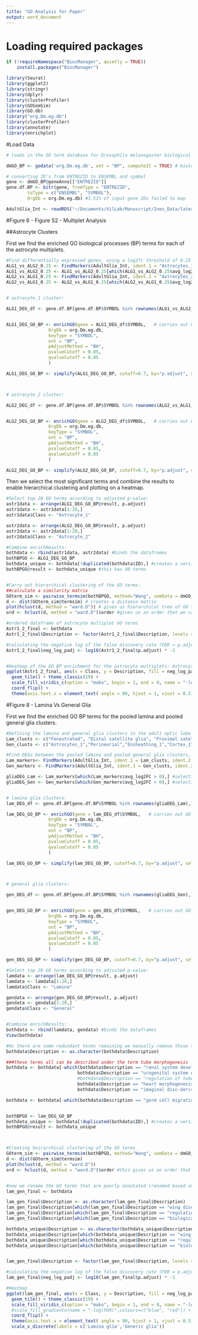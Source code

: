 ```yaml
---
title: "GO Analysis for Paper"
output: word_document
---
```



# Loading required packages

```r
if (!requireNamespace("BiocManager", quietly = TRUE))
    install.packages("BiocManager")

library(Seurat)
library(ggplot2)
library(stringr)
library(dplyr)
library(clusterProfiler)
library(GOSemSim)
library(GO.db)
library("org.Dm.eg.db")
library(clusterProfiler)
library(annotate)
library(enrichplot)
```



#Load Data

```r
# loads in the GO term database for Drosophila melanogaster biological processes (BP)

dmGO_BP <- godata('org.Dm.eg.db', ont = "BP", computeIC = TRUE) # biological processes

# converting ID's from ENTREZID to ENSEMBL and symbol
gene <- dmGO_BP@geneAnno[["ENTREZID"]]
gene.df.BP <- bitr(gene, fromType = "ENTREZID",
        toType = c("ENSEMBL", "SYMBOL"),
        OrgDb = org.Dm.eg.db) #3.51% of input gene IDs failed to map

```


```r
AdultGlia_Int <- readRDS("~/Documents/VilLab/Manuscript/Ines_Data/latest/ThirdReintegrated_18dim_04res_AllClusterNrs_Names.rds") #clean, integrated adult glia dataset
```


#Figure 6 - Figure S2 - Multiplet Analysis

##Astrocyte Clusters

First we find the enriched GO biological processes (BP) terms for each of the astrocyte multiplets.
```r
#Find differentially expressed genes, using a log2fc threshold of 0.25
ALG1_vs_ALG2_0.25 <- FindMarkers(AdultGlia_Int, ident.1 = "Astrocytes_1", "Astrocytes_2", logfc.threshold = 0.25, assay = 'RNA')
ALG1_vs_ALG2_0.25 <- ALG1_vs_ALG2_0.25[which(ALG1_vs_ALG2_0.25$avg_log2FC > 0),]
ALG2_vs_ALG1_0.25 <- FindMarkers(AdultGlia_Int, ident.1 = "Astrocytes_2", "Astrocytes_1", logfc.threshold = 0.25, assay = 'RNA')
ALG2_vs_ALG1_0.25 <- ALG2_vs_ALG1_0.25[which(ALG2_vs_ALG1_0.25$avg_log2FC > 0),] 


# astrocyte_1 cluster:

ALG1_DEG_df <- gene.df.BP[gene.df.BP$SYMBOL %in% rownames(ALG1_vs_ALG2_0.25),] # subsets BP dataframe for only the genes that are differentially expressed, this way we can refer to the flybase IDs or entrez IDs if needed


ALG1_DEG_GO_BP <- enrichGO(gene = ALG1_DEG_df$SYMBOL,   # carries out GO enrichment analysis for BP
                OrgDb = org.Dm.eg.db,
                keyType = "SYMBOL",
                ont = "BP",
                pAdjustMethod = "BH",
                pvalueCutoff = 0.05,
                qvalueCutoff = 0.05
                )

ALG1_DEG_GO_BP <- simplify(ALG1_DEG_GO_BP, cutoff=0.7, by="p.adjust", select_fun=min) #simplifies the GO enrichment by removing redundant GO terms



# astrocyte_2 cluster:

ALG2_DEG_df <- gene.df.BP[gene.df.BP$SYMBOL %in% rownames(ALG2_vs_ALG1_0.25),] # subsets BP dataframe for only the genes that are differentially expressed, this way we can refer to the flybase IDs or entrez IDs if needed


ALG2_DEG_GO_BP <- enrichGO(gene = ALG2_DEG_df$SYMBOL,   # carries out GO enrichment analysis for BP
                OrgDb = org.Dm.eg.db,
                keyType = "SYMBOL",
                ont = "BP",
                pAdjustMethod = "BH",
                pvalueCutoff = 0.05,
                qvalueCutoff = 0.05
                )

ALG2_DEG_GO_BP <- simplify(ALG2_DEG_GO_BP, cutoff=0.7, by="p.adjust", select_fun=min) #simplifies the GO enrichment by removing redundant GO terms
```


Then we select the most significant terms and combine the results to enable hierarchical clustering and plotting on a heatmap.
```r

#Select top 20 GO terms according to adjusted p-value:
astr1data <- arrange(ALG1_DEG_GO_BP@result, p.adjust)
astr1data <- astr1data[1:20,]
astr1data$Class <- "Astrocyte_1"

astr2data <- arrange(ALG2_DEG_GO_BP@result, p.adjust)
astr2data <- astr2data[1:20,]
astr2data$Class <- "Astrocyte_2"

#Combine enrichResults:
bothdata <- rbind(astr1data, astr2data) #binds the dataframes
bothBPGO <- ALG1_DEG_GO_BP
bothdata_unique <- bothdata[!duplicated(bothdata$ID),] #creates a version of both data where there are no repeats of GO terms - this is important as can only have unique terms when using the pairwise_termsim function below!
bothBPGO@result <- bothdata_unique #this has 40 terms


#Carry out hierarchical clustering of the GO terms:
##calculate a similarity matrix
GOterm_sim <- pairwise_termsim(bothBPGO, method="Wang", semData = dmGO_BP) #dmGO_BP is a GOSemSimDATA that was created under the load data section previously
d <- dist(GOterm_sim@termsim) # creates a distance matrix
plot(hclust(d, method = "ward.D")) # gives us hierarchical tree of GO terms
ord <- hclust(d, method = "ward.D")$order #gives us an order that we can arrange the GO terms by based on the tree

#ordered dataframe of astrocyte multiplet GO terms
Astr1_2_final <- bothdata
Astr1_2_final$Description <- factor(Astr1_2_final$Description, levels = bothdata_unique$Description[ord])

#calculating the negative log of the false discovery rate (FDR = p.adjust)  
Astr1_2_final$neg_log_padj <- log10(Astr1_2_final$p.adjust) * -1


#Heatmap of the GO BP enrichment for the astrocyte multiplets: Astrocyte_1 and Astrocyte_2
ggplot(Astr1_2_final, aes(x = Class, y = Description, fill = neg_log_padj)) +
  geom_tile() + theme_classic(19) + 
  scale_fill_viridis_c(option = "mako", begin = 1, end = 0, name = "-log(FDR)") + 
  coord_flip() +
  theme(axis.text.x = element_text( angle = 90, hjust = 1, vjust = 0.5)) 

```


#Figure 8 - Lamina Vs General Glia

First we find the enriched GO BP terms for the pooled lamina and pooled general glia clusters.
```r
#Defining the lamina and general glia clusters in the adult optic lobe data
Lam_clusts <- c("Fenestrated", "Distal satellite glia", "Proximal satellite glia", "Epithelial", "Chalice", "Pseudo-cartridge", "Marginal")
Gen_clusts <- c("Astrocytes_1","Perineurial","Ensheathing_1","Cortex_1","Subperineurial") #chiasm cluster excluded as does not fit clearly into either grouping

#Find DEGs between the pooled lamina and pooled general glia clusters, using a threshold of 1
Lam_markers<- FindMarkers(AdultGlia_Int, ident.1 = Lam_clusts, ident.2 = Gen_clusts, logfc.threshold = 1, assay = "RNA")
Gen_markers <- FindMarkers(AdultGlia_Int, ident.1 = Gen_clusts, ident.2 = Lam_clusts, logfc.threshold = 1, assay = "RNA")

gliaDEG_Lam <- Lam_markers[which(Lam_markers$avg_log2FC > 0),] #selecting +ve FC
gliaDEG_Gen <- Gen_markers[which(Gen_markers$avg_log2FC > 0),] #selecting +ve FC


# lamina glia clusters:
lam_DEG_df <- gene.df.BP[gene.df.BP$SYMBOL %in% rownames(gliaDEG_Lam),] # subsets BP dataframe for only the genes that are differentially expressed

lam_DEG_GO_BP <- enrichGO(gene = lam_DEG_df$SYMBOL,   # carries out GO enrichment analysis for BP
                OrgDb = org.Dm.eg.db,
                keyType = "SYMBOL",
                ont = "BP",
                pAdjustMethod = "BH",
                pvalueCutoff = 0.05,
                qvalueCutoff = 0.05
                )

lam_DEG_GO_BP <- simplify(lam_DEG_GO_BP, cutoff=0.7, by="p.adjust", select_fun=min) #simplifies the GO enrichment by removing redundant GO terms



# general glia clusters:

gen_DEG_df <- gene.df.BP[gene.df.BP$SYMBOL %in% rownames(gliaDEG_Gen),] # subsets BP dataframe for only the genes that are differentially expressed, this way we can refer to the flybase IDs or entrez IDs if needed


gen_DEG_GO_BP <- enrichGO(gene = gen_DEG_df$SYMBOL,   # carries out GO enrichment analysis for BP
                OrgDb = org.Dm.eg.db,
                keyType = "SYMBOL",
                ont = "BP",
                pAdjustMethod = "BH",
                pvalueCutoff = 0.05,
                qvalueCutoff = 0.05
                )

gen_DEG_GO_BP <- simplify(gen_DEG_GO_BP, cutoff=0.7, by="p.adjust", select_fun=min) #simplifies the GO enrichment by removing redundant GO terms

```

```r

#Select top 20 GO terms according to adjusted p-value:
lamdata <- arrange(lam_DEG_GO_BP@result, p.adjust)
lamdata <- lamdata[1:20,]
lamdata$Class <- "Lamina"

gendata <- arrange(gen_DEG_GO_BP@result, p.adjust)
gendata <- gendata[1:20,]
gendata$Class <- "General"


#Combine enrichResults:
bothdata <- rbind(lamdata, gendata) #binds the dataframes
View(bothdata)

#As there are some redundant terms remaining we manually remove those that are less significant and keep the term that encompasses them all
bothdata$Description <- as.character(bothdata$Description)

###these terms all can be described under the term tube morphogenesis
bothdata <- bothdata[-which(bothdata$Description == "renal system development" |
                           bothdata$Description == "urogenital system development" |
                           #bothdata$Description == "regulation of tube architecture, open tracheal system" | keep this as lowest p-val and rename later
                           bothdata$Description == "heart morphogenesis" |
                           bothdata$Description == "imaginal disc-derived wing morphogenesis"),]

bothdata <- bothdata[-which(bothdata$Description == "germ cell migration"),] #remove this as cell migration encapsulates this term and is more significant


bothBPGO <- lam_DEG_GO_BP
bothdata_unique <- bothdata[!duplicated(bothdata$ID),] #creates a version of both data where there are no repeats of GO terms - this is important as can only have unique terms when using the pairwise_termsim function below!
bothBPGO@result <- bothdata_unique 



#Creating heirarchical clustering of the GO terms
GOterm_sim <- pairwise_termsim(bothBPGO, method="Wang", semData = dmGO_BP) #dmGO_BP is a GOSemSimDATA that was created under the load data section previously
d <- dist(GOterm_sim@termsim)
plot(hclust(d, method = "ward.D"))
ord <- hclust(d, method = "ward.D")$order #this gives us an order that we can arrange the GO terms by


#now we rename the GO terms that are poorly annotated (renamed based on the genes found under lam_gen_final$geneID)
lam_gen_final <- bothdata

lam_gen_final$Description <- as.character(lam_gen_final$Description)
lam_gen_final$Description[which(lam_gen_final$Description == "wing disc development")] <- "tissue patterning"
lam_gen_final$Description[which(lam_gen_final$Description == "regulation of tube architecture, open tracheal system")] <- "tube morphogenesis"
lam_gen_final$Description[which(lam_gen_final$Description == "biological process involved in interspecies interaction between organisms")] <- "interspecies interaction between organisms"

bothdata_unique$Description <- as.character(bothdata_unique$Description)
bothdata_unique$Description[which(bothdata_unique$Description == "wing disc development")] <- "tissue patterning"
bothdata_unique$Description[which(bothdata_unique$Description == "regulation of tube architecture, open tracheal system")] <- "tube morphogenesis"
bothdata_unique$Description[which(bothdata_unique$Description == "biological process involved in interspecies interaction between organisms")] <- "interspecies interaction between organisms"


lam_gen_final$Description <- factor(lam_gen_final$Description, levels = bothdata_unique$Description[ord])

#calculating the negative log of the false discovery rate (FDR = p.adjust)  
lam_gen_final$neg_log_padj <- log10(lam_gen_final$p.adjust) * -1

#Heatmap
ggplot(lam_gen_final, aes(x = Class, y = Description, fill = neg_log_padj)) +
  geom_tile() + theme_classic(19) + 
  scale_fill_viridis_c(option = "mako", begin = 1, end = 0, name = "-log(FDR)") +
  #scale_fill_gradientn(name = "-log(FDR)",colours=c("blue", "red")) +
  coord_flip() +
  theme(axis.text.x = element_text( angle = 90, hjust = 1, vjust = 0.5)) +
  scale_x_discrete(labels = c('Lamina glia','Generic glia'))

```









